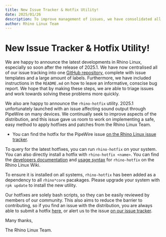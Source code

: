 ```yaml
---
title: New Issue Tracker & Hotfix Utility!
date: 2025/01/26
description: To improve management of issues, we have consolidated all issue tracking into a new triage repository, and have a new hotfix utility!
author: Rhino Linux Team
---
```


#  New Issue Tracker & Hotfix Utility!

We are happy to announce the latest developments in Rhino Linux, especially so soon after the release of 2025.1. We have now centralised all of our issue tracking into one [GitHub repository](https://github.com/rhino-linux/tracker), complete with issue templates and a large amount of labels. Furthermore, we have included instructions in the `README.md` on how to leave an informative, conscise bug report. We hope that by making these steps, we are able to triage issues and work towards solving these problems more quickly.

We also are happy to announce the `rhino-hotfix` utility. 2025.1 unfortunately launched with an issue affecting sound output through PipeWire on many devices. We continually seek to improve aspects of the distribution, and this issue gave us room to work on implementing a safe, easy method to apply hotfixes and patches from the Rhino Linux Team.

- You can find the hotfix for the PipeWire issue [on the Rhino Linux issue tracker](https://github.com/rhino-linux/tracker/issues/22).

To query for the latest hotfixes, you can run `rhino-hotfix` on your system. You can also directly install a hotfix with `rhino-hotfix <name>`.  You can find the [developers documentation](https://wiki.rhinolinux.org/dev/hotfix-101) and [usage syntax](https://wiki.rhinolinux.org/user/hotfix) for `rhino-hotfix` on the Rhino Linux Wiki.

To ensure it is installed on all systems, `rhino-hotfix` has been added as a dependency to all `rhino*core` pacakages. Please upgrade your system with `rpk update` to install the new utility.

Our hotfixes are solely bash scripts, so they can be easily reviewed by members of our community. This also aims to reduce the barrier to contributing, so if you find an issue with the distribution, you are always able to submit a hotfix [here](https://github.com/rhino-linux/hotfix), or alert us to the issue [on our issue tracker](https://github.com/rhino-linux/tracker).

Many thanks,

The Rhino Linux Team.
